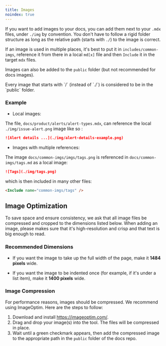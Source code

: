 ```yaml
---
title: Images
noindex: true
---
```


If you want to add images to your docs, you can add them next to your `.mdx` files, under `./img` by convention.
You don't have to follow a rigid folder structure as long as the relative path (starts with `./`) to the image is correct.

If an image is used in multiple places, it's best to put it in `includes/common-imgs`, reference it from there in a local `md[x]` file
and then `Include` it in the target `mdx` files.

Images can also be added to the `public` folder (but not recommended for docs images).

<Note>
  Every image that starts with `/` (instead of `./`) is considered to be in the `public` folder.
</Note>

### Example

- Local images:

The file, `docs/product/alerts/alert-types.mdx`, can reference the local `./img/issue-alert.png` image like so :

```markdown {filename:docs/product/alerts/alert-types.mdx}
![Alert details ...](./img/alert-details-example.png)
```

- Images with multiple references:

The image `docs/common-imgs/imgs/tags.png` is referenced in `docs/common-imgs/tags.md` as a local image:

```markdown {filename:docs/common-imgs/tags.mdx}
![Tags](./img/tags.png)
```

which is then included in many other files:

```markdown {filename:docs/platforms/ruby/common/enriching-events/tags/index.mdx}
<Include name="common-imgs/tags" />
```


## Image Optimization

To save space and ensure consistency, we ask that all image files be compressed and cropped to the dimensions listed below. When adding an image, please makes sure that it's high-resolution and crisp and that text is big enough to read.

### Recommended Dimensions
- If you want the image to take up the full width of the page, make it **1484 pixels** wide.

- If you want the image to be indented once (for example, if it's under a list item), make it **1400 pixels** wide.

### Image Compression

For performance reasons, images should be compressed. We recommend using ImageOptim. Here are the steps to follow:

1. Download and install https://imageoptim.com/.
2. Drag and drop your image(s) into the tool. The files will be compressed in place.
3. Wait until a green checkmark appears, then add the compressed image to the appropriate path in the `public` folder of the docs repo.
